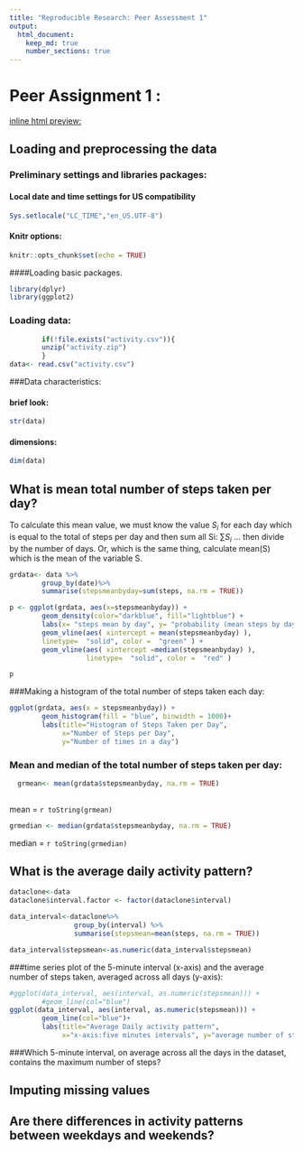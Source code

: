 ```yaml
---
title: "Reproducible Research: Peer Assessment 1"
output: 
  html_document:
    keep_md: true
    number_sections: true
---
```


# Peer Assignment 1 :    

[inline html preview:](http://htmlpreview.github.io/?https://github.com/chatard/RepData_PeerAssessment1/blob/master/PA1_template.html)

## Loading and preprocessing the data

### Preliminary settings and libraries packages:
#### Local date and time settings for US compatibility 

```r
Sys.setlocale("LC_TIME","en_US.UTF-8")
```

#### Knitr options:  

```r
knitr::opts_chunk$set(echo = TRUE)
```

####Loading basic packages.

```r
library(dplyr)
library(ggplot2)
```

### Loading data:  

```r
        if(!file.exists("activity.csv")){
        unzip("activity.zip")
        }
data<- read.csv("activity.csv")
```


###Data characteristics:

#### brief look:  

```r
str(data)
```

#### dimensions:

```r
dim(data)
```

## What is mean total number of steps taken per day?

To calculate this mean value,  we must know the value $S_{i}$ for each day which is 
equal to the total of steps per day and then sum all Si: $\sum S_{i}$ ... then divide by 
the number of days. 
Or, which is the same thing, calculate mean(S)
which is the mean of the variable S.

```r
grdata<- data %>%
        group_by(date)%>%
        summarise(stepsmeanbyday=sum(steps, na.rm = TRUE))
```

```r
p <- ggplot(grdata, aes(x=stepsmeanbyday)) + 
        geom_density(color="darkblue", fill="lightblue") +
        labs(x= "steps mean by day", y= "probability (mean steps by day =x)")+
        geom_vline(aes( xintercept = mean(stepsmeanbyday) ),
        linetype=  "solid", color =  "green" ) +
        geom_vline(aes( xintercept =median(stepsmeanbyday) ),
                   linetype=  "solid", color =  "red" )    
```

```r
p
```


###Making a histogram of the total number of steps taken each day:        

```r
ggplot(grdata, aes(x = stepsmeanbyday)) + 
        geom_histogram(fill = "blue", binwidth = 1000)+
        labs(title="Histogram of Steps Taken per Day", 
             x="Number of Steps per Day",
             y="Number of times in a day")
```


### Mean and median of the total number of steps taken per day:  
    

```r
  grmean<- mean(grdata$stepsmeanbyday, na.rm = TRUE)
  
```
  mean  =   `r toString(grmean) `
  
```r
grmedian <- median(grdata$stepsmeanbyday, na.rm = TRUE)

```

median =   `r toString(grmedian) `


## What is the average daily activity pattern?  


```r
dataclone<-data 
dataclone$interval.factor <- factor(dataclone$interval)
```

```r
data_interval<-dataclone%>% 
                group_by(interval) %>%
                summarise(stepsmean=mean(steps, na.rm = TRUE))
```


```r
data_interval$stepsmean<-as.numeric(data_interval$stepsmean)
```

###time series plot  of the 5-minute interval (x-axis) and the average number of steps taken, averaged across all days (y-axis):   

```r
#ggplot(data_interval, aes(interval, as.numeric(stepsmean))) +
        #geom_line(col="blue")
ggplot(data_interval, aes(interval, as.numeric(stepsmean))) +
        geom_line(col="blue")+
        labs(title="Average Daily activity pattern",
             x="x-axis:five minutes intervals", y="average number of steps")
```

###Which 5-minute interval, on average across all the days in the dataset, contains the maximum number of steps?

## Imputing missing values



## Are there differences in activity patterns between weekdays and weekends?
